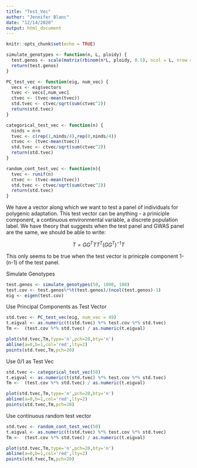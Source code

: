 ```yaml
---
title: "Test_Vec"
author: "Jennifer Blanc"
date: "12/14/2020"
output: html_document
---
```


```r
knitr::opts_chunk$set(echo = TRUE)
```

```r
simulate_genotypes <- function(n, L, ploidy) {
  test.genos <- scale(matrix(rbinom(n*L, ploidy, 0.5), ncol = L, nrow = n), scale = F)
  return(test.genos)
}

PC_test_vec <- function(eig, num_vec) {
  vecs <- eig$vectors
  tvec <- vecs[,num_vec]
  ctvec <- (tvec-mean(tvec))
  std.tvec <- ctvec/sqrt(sum(ctvec^2))
  return(std.tvec)
}

categorical_test_vec <- function(n) {
  ninds = n+n
  tvec <- c(rep(1,ninds/4),rep(0,ninds/4))
  ctvec <- (tvec-mean(tvec))
  std.tvec <- ctvec/sqrt(sum(ctvec^2))
  return(std.tvec)
}

random_cont_test_vec <- function(n){
  tvec <- runif(n)
  ctvec <- (tvec-mean(tvec))
  std.tvec <- ctvec/sqrt(sum(ctvec^2))
  return(std.tvec)  
}
```


We have a vector along which we want to test a panel of individuals for polygenic adaptation. This test vector can be anything - a priniciple component, a continuous environmental variable, a discrete population label. We have theory that suggests when the test panel and GWAS panel are the same, we should be able to write:  

$$T = GG^TTT^T(GG^T)^{-1}T$$ 

This only seems to be true when the test vector is prinicple component 1-(n-1) of the test panel. 


Simulate Genotypes
```r
test.genos <- simulate_genotypes(50, 1000, 100)
test.cov <- test.genos%*%t(test.genos)/(ncol(test.genos)-1)
eig <- eigen(test.cov)
```


Use Principal Components as Test Vector
```r
std.tvec <- PC_test_vec(eig, num_vec = 49)
t.eigval <- as.numeric(t(std.tvec) %*% test.cov %*% std.tvec)
Tm <-  (test.cov %*% std.tvec) / as.numeric(t.eigval)

plot(std.tvec,Tm,type='n',pch=20,bty='n')
abline(a=0,b=1,col='red',lty=2)
points(std.tvec,Tm,pch=20)
```

Use 0/1 as Test Vec
```r
std.tvec <- categorical_test_vec(50)
t.eigval <- as.numeric(t(std.tvec) %*% test.cov %*% std.tvec)
Tm <-  (test.cov %*% std.tvec) / as.numeric(t.eigval)

plot(std.tvec,Tm,type='n',pch=20,bty='n')
abline(a=0,b=1,col='red',lty=2)
points(std.tvec,Tm,pch=20)
```

Use continuous random test vector
```r
std.tvec <- random_cont_test_vec(50)
t.eigval <- as.numeric(t(std.tvec) %*% test.cov %*% std.tvec)
Tm <-  (test.cov %*% std.tvec) / as.numeric(t.eigval)

plot(std.tvec,Tm,type='n',pch=20,bty='n')
abline(a=0,b=1,col='red',lty=2)
points(std.tvec,Tm,pch=20)
```
